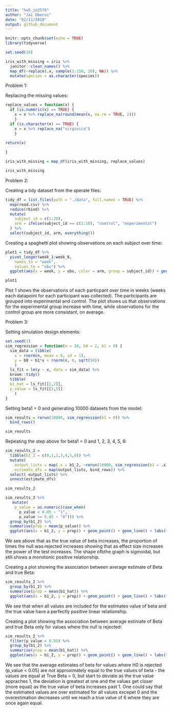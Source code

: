 ```yaml
---
title: "hw5_jo2570"
author: "Jai Oberoi"
date: "02/11/2019"
output: github_document
---
```


```r
knitr::opts_chunk$set(echo = TRUE)
library(tidyverse)
```

```r
set.seed(10)

iris_with_missing = iris %>% 
  janitor::clean_names() %>% 
  map_df(~replace(.x, sample(1:150, 20), NA)) %>%
  mutate(species = as.character(species))

```

Problem 1: 

Replacing the missing values:
```r
replace_values = function(x) {
  if (is.numeric(x) == TRUE) {
    x = x %>% replace_na(round(mean(x, na.rm = TRUE, 2)))
    }
  if (is.character(x) == TRUE) {
    x = x %>% replace_na("virginica")
    }

return(x)
  
}

iris_with_missing = map_df(iris_with_missing, replace_values)

iris_with_missing
```


Problem 2: 

Creating a tidy dataset from the sperate files: 
```r
tidy_df = list.files(path = "./data", full.names = TRUE) %>% 
  map(read.csv) %>% 
  reduce(rbind) %>% 
  mutate(
    subject_id = c(1:20), 
    arm = ifelse(subject_id == c(1:10), "control", "experimental")
  ) %>% 
  select(subject_id, arm, everything())
```

Creating a spaghetti plot showing observations on each subject over time: 
```r
plot1 = tidy_df %>% 
  pivot_longer(week_1:week_8,
    names_to = "week",
    values_to = "obs") %>% 
  ggplot(aes(x = week, y = obs, color = arm, group = subject_id)) + geom_line() + labs(title = "Association between time and observations for each subject", x = "Time (weeks)", y = "Observations")

plot1
```

Plot 1 shows the observations of each particpant over time in weeks (weeks each datapoint for each participant was collected). The participants are grouped into experimental and control. The plot shows us that observations for the experimental group increase with time, while observations for the control group are more consistant, on average. 


Problem 3: 

Setting simulation design elements: 
```r
set.seed(1)
sim_regression = function(n = 30, b0 = 2, b1 = 0) {
  sim_data = tibble(
    x = rnorm(n, mean = 0, sd = 1),
    y = b0 + b1*x + rnorm(n, 0, sqrt(50))
    )
  ls_fit = lm(y ~ x, data = sim_data) %>%
  broom::tidy()
  tibble( 
  b1_hat = ls_fit[[2,2]],
  p_value = ls_fit[[2,5]]
    )
}
```

Setting beta1 = 0 and generating 10000 datasets from the model: 
```r
sim_results = rerun(10000, sim_regression(b1 = 0)) %>% 
  bind_rows()

sim_results
```

Repeating the step above for beta1 = 0 and 1, 2, 3, 4, 5, 6: 
```r
sim_results_2 = 
  tibble(b1_2 = c(0,1,2,3,4,5,6)) %>% 
  mutate(
    output_lists = map(.x = b1_2, ~rerun(10000, sim_regression(b1 = .x))),
    estimate_dfs = map(output_lists, bind_rows)) %>% 
  select(-output_lists) %>% 
  unnest(estimate_dfs)

sim_results_2
```


```r
sim_results_2 %>% 
   mutate(
    p_value = as.numeric(case_when(
      p_value < 0.05 ~ "1",
      p_value >= 0.05 ~ "0"))) %>% 
  group_by(b1_2) %>% 
  summarise(prop = mean(p_value)) %>%
  ggplot(aes(x = b1_2, y = prop)) + geom_point() + geom_line() + labs(title = "Association between effect size and power", x = "True value of Beta", y = "Power of the test")
```

We see above that as the true value of beta increases, the proportion of times the null was rejected increases showing that as effect size increases the power of the test increases. The shape ofbthe graph is sigmoidal, but still shows a monotonic positive relationship. 


Creating a plot showing the association between average estimate of Beta and true Beta: 
```r
sim_results_2 %>%
  group_by(b1_2) %>% 
  summarise(prop = mean(b1_hat)) %>%
  ggplot(aes(x = b1_2, y = prop)) + geom_point() + geom_line() + labs(title = "Association between average estimate of Beta and true Beta", x = "True value of Beta_2", y = "Average estimate of Beta")
```

We see that when all values are included for the estimates value of beta and the true value have a perfectly positive linear relationship. 


Creating a plot showing the association between average estimate of Beta and true Beta only for values where the null is rejected:  
```r
sim_results_2 %>%
  filter(p_value < 0.05) %>% 
  group_by(b1_2) %>% 
  summarise(prop = mean(b1_hat)) %>%
  ggplot(aes(x = b1_2, y = prop)) + geom_point() + geom_line() + labs(title = "Association between Beta_hat and true Beta (H0 is rejected)", x = "True value of Beta", y = "Average estimate of Beta")
```

We see that the average estimates of beta for values where H0 is rejected (p_value < 0.05) are not approximately equal to the true values of beta - the values are equal at True Beta = 0, but start to deviate as the true value appraches 1, the deviation is greatest at one and the values get closer (more equal) as the true value of beta increases past 1. One could say that the estimated values are over estimated for all values excepet 0 and the overestimation decreases until we reach a true value of 6 where they are once again equal. 

